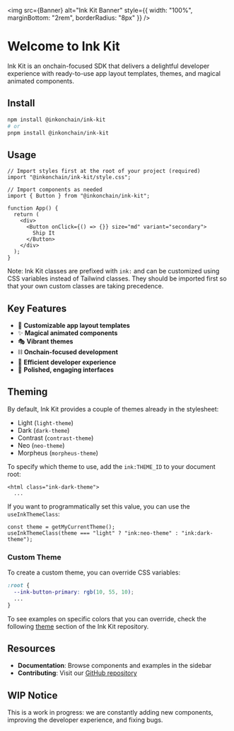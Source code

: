 
<Meta title="Welcome" />

<img
  src={Banner}
  alt="Ink Kit Banner"
  style={{ width: "100%", marginBottom: "2rem", borderRadius: "8px" }}
/>

# Welcome to Ink Kit

Ink Kit is an onchain-focused SDK that delivers a delightful developer experience with ready-to-use app layout templates, themes, and magical animated components.

## Install

```bash
npm install @inkonchain/ink-kit
# or
pnpm install @inkonchain/ink-kit
```

## Usage

```tsx
// Import styles first at the root of your project (required)
import "@inkonchain/ink-kit/style.css";
```

```tsx
// Import components as needed
import { Button } from "@inkonchain/ink-kit";

function App() {
  return (
    <div>
      <Button onClick={() => {}} size="md" variant="secondary">
        Ship It
      </Button>
    </div>
  );
}
```

Note: Ink Kit classes are prefixed with `ink:` and can be customized using CSS variables instead of Tailwind classes. They should be imported first so that your own custom classes are taking precedence.

## Key Features

- 🎨 **Customizable app layout templates**
- ✨ **Magical animated components**
- 🎭 **Vibrant themes**
- ⛓️ **Onchain-focused development**
- 🚀 **Efficient developer experience**
- 📱 **Polished, engaging interfaces**

## Theming

By default, Ink Kit provides a couple of themes already in the stylesheet:

- Light (`light-theme`)
- Dark (`dark-theme`)
- Contrast (`contrast-theme`)
- Neo (`neo-theme`)
- Morpheus (`morpheus-theme`)

To specify which theme to use, add the `ink:THEME_ID` to your document root:

```tsx
<html class="ink-dark-theme">
  ...
```

If you want to programmatically set this value, you can use the `useInkThemeClass`:

```tsx
const theme = getMyCurrentTheme();
useInkThemeClass(theme === "light" ? "ink:neo-theme" : "ink:dark-theme");
```

### Custom Theme

To create a custom theme, you can override CSS variables:

```css
:root {
  --ink-button-primary: rgb(10, 55, 10);
  ...
}
```

To see examples on specific colors that you can override, check the following [theme](https://github.com/inkonchain/ink-kit/tree/main/src/styles/theme) section of the Ink Kit repository.

## Resources

- **Documentation**: Browse components and examples in the sidebar
- **Contributing**: Visit our [GitHub repository](https://github.com/inkonchain/ink-kit)

## WIP Notice

This is a work in progress: we are constantly adding new components, improving the developer experience, and fixing bugs.

